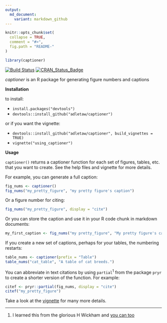 ```yaml
---
output:
  md_document:
    variant: markdown_github
---
```


<!-- README.md is generated from README.Rmd. Please edit that file -->

```r
knitr::opts_chunk$set(
  collapse = TRUE,
  comment = "#>",
  fig.path = "README-"
)

library(captioner)
```

[![Build Status](https://travis-ci.org/adletaw/captioner.png?branch=master)](https://travis-ci.org/adletaw/captioner)
[![CRAN_Status_Badge](http://www.r-pkg.org/badges/version/captioner)](http://cran.r-project.org/package=captioner)

*captioner* is an R package for generating figure numbers and captions

**Installation**

to install:

* `install.packages("devtools")`
* `devtools::install_github("adletaw/captioner")`

or if you want the vignette:

* `devtools::install_github("adletaw/captioner", build_vignettes = TRUE)`
* `vignette("using_captioner")`

**Usage**

`captioner()` returns a captioner function for each set of figures, tables, etc. that you want to create.  See the help files and vignette for more details.

For example, you can generate a full caption:

```r
fig_nums <- captioner()
fig_nums("my_pretty_figure", "my pretty figure's caption")
```

Or a figure number for citing:

```r
fig_nums("my_pretty_figure", display = "cite")
```

Or you can store the caption and use it in your R code chunk in markdown documents:

```r
my_first_caption <- fig_nums("my pretty_figure", "My pretty figure's caption.")
```

If you create a new set of captions, perhaps for your tables, the numbering restarts:

```r
table_nums <- captioner(prefix = "Table")
table_nums("cat_table", "A table of cat breeds.")
```

You can abbreviate in text citations by using `partial`<sup>1</sup> from the package `pryr` to create a shorter version of the function.  For example:

```r
citef <- pryr::partial(fig_nums, display = "cite")
citef("my_pretty_figure")
```

Take a look at the [vignette](https://github.com/adletaw/captioner/tree/master/vignettes/using_captioner.Rmd) for many more details.

***

1.  I learned this from the glorious H Wickham and [you can too](http://adv-r.had.co.nz/)
